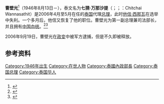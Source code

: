 {{Infobox Officeholder
|honorific-prefix= [[警衔|警察将军]]
|name        = 曹壁光
|native_name = ชิดชัย วรรณสถิตย์
|office      = [[泰国总理|泰国总理]]<br><small>代理</small>
|monarch     = [[普密蓬·阿杜德|普密蓬·阿杜德]]
|term_start  = 2006年4月5日
|term_end    = 2006年5月23日
|predecessor = [[他信·西那瓦|他信·西那瓦]] 
|successor   = [[他信·西那瓦|他信·西那瓦]]
|birth_date  = {{birth date and age|1946|8|13|df=y}}
|birth_place = {{THA}}[[烏汶府|烏汶]]
|death_date  = 
|death_place = 
|party       = [[泰愛泰黨|泰愛泰黨]]
| religion = [[佛教|佛教]]
| signature =
|allegiance       = {{flag|Thailand}}
|branch           = [[泰国皇家警察|泰国皇家警察]]<br>{{tsl|en|Volunteer Defense Corps (Thailand)||志愿防卫队}}
|rank             = [[警衔|警察将军]]<ref>{{Cite web |url=http://www.ratchakitcha.soc.go.th/DATA/PDF/00131003.PDF |title=存档副本 |accessdate=2018-10-31 |archive-date=2018-08-20 |archive-url=https://web.archive.org/web/20180820234817/http://www.ratchakitcha.soc.go.th/DATA/PDF/00131003.PDF |dead-url=no }}</ref><br>{{tsl|en|Volunteer Defense Corps (Thailand)||志愿防卫队将军}}<ref>{{Cite web |url=http://www.ratchakitcha.soc.go.th/DATA/PDF/2548/00158146.PDF |title=存档副本 |accessdate=2018-10-31 |archive-date=2018-07-19 |archive-url=https://web.archive.org/web/20180719054127/http://www.ratchakitcha.soc.go.th/DATA/PDF/2548/00158146.PDF |dead-url=no }}</ref>
}}
'''曹壁光'''<ref>{{cite book|title=泰国华侨华人研究|author=洪林|editor=黎道纲|publisher=香港社会科学出版社有限公司|date=April 2006|location=泰国|isbn=962-620-127-4|page=186|language=zh}}</ref>（1946年8月13日－），泰文名为'''七猜·万那沙提'''（{{lang-th|ชิดชัย วรรณสถิตย์}}；{{IPA-th|t͡ɕʰít.t͡ɕʰaj wan.ná.sà.tʰìt}}；{{tsl|en|RTGS||RTGS}}：Chitchai Wannasathit）是2006年4月至5月在任的[[泰国|泰国]]代理[[泰国总理|总理]]，此时[[他信·西那瓦|他信·西那瓦]]在选举中失利。一个多月后，他信又恢复了他的职位。曹壁光为第一副总理兼司法部长，并且拥有[[華裔泰國人|中国血统]]。<ref>{{cite web|url=http://www.torontoservice.com/index_Readnews.asp?id=77059 |script-title=zh:泰国新政府的华裔光芒 |language=zh |deadurl=yes |archiveurl=https://web.archive.org/web/20070929062248/http://www.torontoservice.com/index_Readnews.asp?id=77059 |archivedate=September 29, 2007 }}</ref><ref>{{cite web|url=http://www.manager.co.th/politics/ViewNews.aspx?NewsID=9490000034094&CommentPage=4&|script-title=th:"ชิดชัย" หนุนแนวคิด "บิ๊กสุ" ตั้งคนกลางไกล่เกลี่ยปัญหา|language=th|accessdate=2016-10-30|archive-date=2012-03-05|archive-url=https://web.archive.org/web/20120305221533/http://www.manager.co.th/politics/ViewNews.aspx?NewsID=9490000034094&CommentPage=4&|dead-url=no}}</ref>

2006年9月19日，曹壁光在[[2006年泰國軍事政變|政变]]中被军方逮捕，但是不久即被释放。

== 参考资料 ==
{{reflist|30em}}

{{s-start}}
{{s-off}}
{{s-bef|before=[[他信·西那瓦|他信·西那瓦]]}}
{{s-ttl|title=[[泰国总理|泰国总理]]<br><small>代理</small>|years=2006}}
{{s-aft|after={{nowrap|[[他信·西那瓦|他信·西那瓦]]}}}}
{{s-end}}

{{泰国总理}}


{{DEFAULTSORT:Chitchai Wannasathit}}
[[Category:1946年出生|Category:1946年出生]]
[[Category:在世人物|Category:在世人物]]
[[Category:泰國內政部長|Category:泰國內政部長]]
[[Category:泰国总理|Category:泰国总理]]
[[Category:泰国华人|Category:泰国华人]]